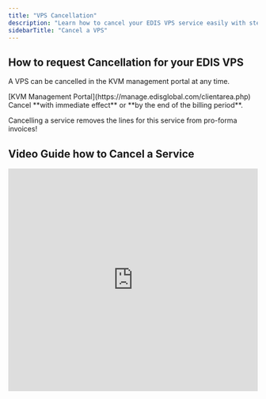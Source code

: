 ```yaml
---
title: "VPS Cancellation"
description: "Learn how to cancel your EDIS VPS service easily with step-by-step instructions, including expiration and immediate cancellation workflows. Includes video tutorial and data deletion timelines."
sidebarTitle: "Cancel a VPS"
---
```


## How to request Cancellation for your EDIS VPS

A VPS can be cancelled in the KVM management portal at any time.

<Steps>
  <Step title="Log in to your">
    [KVM Management Portal](https://manage.edisglobal.com/clientarea.php)
  </Step>
  <Step title="Locate your VPS in the Services tab">
    
  </Step>
  <Step title='and click "Request Cancellation"'>
    Cancel **with immediate effect** or **by the end of the billing period**.
  </Step>
</Steps>

Cancelling a service removes the lines for this service from pro-forma invoices!

## Video Guide how to Cancel a Service

<iframe width="100%" height="450" src="https://www.loom.com/embed/206825b87a894704af333b9fb57a5a2b?sid=7a6cf401-af9b-4494-b44d-8a95f12927ff" frameborder="0" allow="accelerometer; clipboard-write; encrypted-media; gyroscope; picture-in-picture" allowfullscreen />

<Note>
  Our services are based on **MONTHLY subscriptions** rather than daily. We\
  understand that sometimes you may need to discontinue a service prior to the\
  completion of the subscription period. Unfortunately, in those cases, **we**\
  **cannot provide a refund** for any portion of the subscription that has already\
  been paid. We apologize for any inconvenience this may cause.
</Note>

## ⏳ VPS Expiration Workflow

_Used when you request cancellation at the end of the billing cycle (on expiry)._

| **Day**      | **Event**                              | **What Happens**                              |
| ------------ | -------------------------------------- | --------------------------------------------- |
| 0            | Cancellation (on **expiry**) requested | VPS continues running **until the due date**  |
| 0            | Invoice cancelled                      | No charge for next billing period             |
| **Due Date** | 🚫 Service Terminated                  | VPS stops, contract ends                      |
| \+6 days     | 🗑️ Data Deleted                       | VPS data permanently removed from our servers |

---

## ⚡ Immediate Termination Workflow

_Used when you request cancellation right away._

| **Day**  | **Event**                              | **What Happens**                              |
| -------- | -------------------------------------- | --------------------------------------------- |
| 0        | Cancellation (**immediate**) requested | VPS stops working **immediately**             |
| 0        | Invoice cancelled                      | No charge for next billing period             |
| 0        | 🚫 Service Terminated                  | VPS contract ends right away                  |
| \+6 days | 🗑️ Data Deleted                       | VPS data permanently removed from our servers |

---

### Notes

- **Data Deletion** is **permanent** and cannot be reversed after 6 days.
- Please **back up your data** before requesting cancellation.
- **Reactivation:** Reach out to support prior to Data Deletion